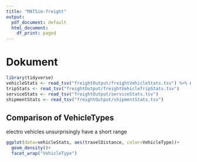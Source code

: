 ```yaml
---
title: "MATSim-freight"
output:
  pdf_document: default
  html_document:
    df_print: paged
---
```


# Dokument
```r
library(tidyverse)
vehicleStats <- read_tsv("freightOutput/freightVehicleStats.tsv") %>% mutate(travelDistance=travelDistance/1000)
tripStats <- read_tsv("freightOutput/freightVehicleTripStats.tsv")
serviceStats <- read_tsv("freightOutput/serviceStats.tsv")
shipmentStats <- read_tsv("freightOutput/shipmentStats.tsv")
```
## Comparison of VehicleTypes
electro vehicles unsurprisingly have a short range

```r
ggplot(data=vehicleStats, aes(travelDistance, color=VehicleType))+
  geom_density()+
  facet_wrap("VehicleType")
```
 
 
 
 
 